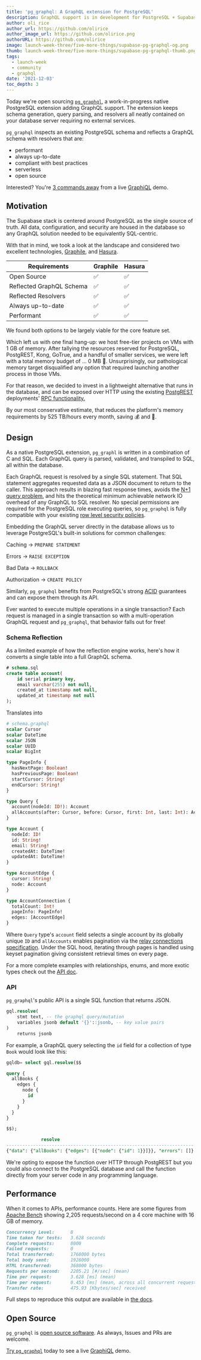 ```yaml
---
title: 'pg_graphql: A GraphQL extension for PostgreSQL'
description: GraphQL support is in development for PostgreSQL + Supabase.
author: oli_rice
author_url: https://github.com/olirice
author_image_url: https://github.com/olirice.png
authorURL: https://github.com/olirice
image: launch-week-three/five-more-things/supabase-pg-graphql-og.png
thumb: launch-week-three/five-more-things/supabase-pg-graphql-thumb.png
tags:
  - launch-week
  - community
  - graphql
date: '2021-12-03'
toc_depth: 3
---
```


Today we're open sourcing [`pg_graphql`](https://github.com/supabase/pg_graphql), a work-in-progress native PostgreSQL extension adding GraphQL support. The extension keeps schema generation, query parsing, and resolvers all neatly contained on your database server requiring no external services.

`pg_graphql` inspects an existing PostgreSQL schema and reflects a GraphQL schema with resolvers that are:

- performant
- always up-to-date
- compliant with best practices
- serverless
- open source

Interested? You're [3 commands away](https://supabase.github.io/pg_graphql/quickstart/) from a live [GraphiQL](https://graphql-dotnet.github.io/docs/getting-started/graphiql/) demo.

## Motivation

The Supabase stack is centered around PostgreSQL as the single source of truth. All data, configuration, and security are housed in the database so any GraphQL solution needed to be equivalently SQL-centric.

With that in mind, we took a look at the landscape and considered two excellent technologies, [Graphile](https://www.graphile.org/postgraphile/), and [Hasura](https://hasura.io/).

| Requirements             | Graphile | Hasura |
| ------------------------ | -------- | ------ |
| Open Source              | ✅       | ✅     |
| Reflected GraphQL Schema | ✅       | ✅     |
| Reflected Resolvers      | ✅       | ✅     |
| Always up-to-date        | ✅       | ✅     |
| Performant               | ✅       | ✅     |

We found both options to be largely viable for the core feature set.

Which left us with one final hang-up: we host free-tier projects on VMs with 1 GB of memory. After tallying the resources reserved for PostgreSQL, PostgREST, Kong, GoTrue, and a handful of smaller services, we were left with a total memory budget of ... 0 MB 😬. Unsurprisingly, our pathological memory target disqualified any option that required launching another process in those VMs.

For that reason, we decided to invest in a lightweight alternative that runs in the database, and can be exposed over HTTP using the existing [PostgREST](https://www.supabase.cc/docs/guides/database/api) deployments' [RPC functionality.](https://postgrest.org/en/v8.0/api.html#stored-procedures)

By our most conservative estimate, that reduces the platform's memory requirements by 525 TB/hours every month, saving 💰 and 🌳.

## Design

As a native PostgreSQL extension, `pg_graphl` is written in a combination of C and SQL. Each GraphQL query is parsed, validated, and transpiled to SQL, all within the database.

Each GraphQL request is resolved by a single SQL statement. That SQL statement aggregates requested data as a JSON document to return to the caller. This approach results in blazing fast response times, avoids the [N+1 query problem](https://medium.com/the-marcy-lab-school/what-is-the-n-1-problem-in-graphql-dd4921cb3c1a), and hits the theoretical minimum achievable network IO overhead of any GraphQL to SQL resolver. No special permissions are required for the PostgreSQL role executing queries, so `pg_graphql` is fully compatible with your existing [row level security policies](/docs/guides/auth/row-level-security).

Embedding the GraphQL server directly in the database allows us to leverage PostgreSQL's built-in solutions for common challenges:

Caching → `PREPARE STATEMENT`

Errors → `RAISE EXCEPTION`

Bad Data → `ROLLBACK`

Authorization → `CREATE POLICY`

Similarly, `pg_graphql` benefits from PostgreSQL's strong [ACID](https://database.guide/what-is-acid-in-databases/) guarantees and can expose them through its API.

Ever wanted to execute multiple operations in a single transaction? Each request is managed in a single transaction so with a multi-operation GraphQL request and `pg_graphql`, that behavior falls out for free!

### Schema Reflection

As a limited example of how the reflection engine works, here's how it converts a single table into a full GraphQL schema.

```sql hideCopy
# schema.sql
create table account(
    id serial primary key,
    email varchar(255) not null,
    created_at timestamp not null,
    updated_at timestamp not null
);
```

Translates into

```graphql hideCopy
# schema.graphql
scalar Cursor
scalar DateTime
scalar JSON
scalar UUID
scalar BigInt

type PageInfo {
  hasNextPage: Boolean!
  hasPreviousPage: Boolean!
  startCursor: String!
  endCursor: String!
}

type Query {
  account(nodeId: ID!): Account
  allAccounts(after: Cursor, before: Cursor, first: Int, last: Int): AccountConnection
}

type Account {
  nodeId: ID!
  id: String!
  email: String!
  createdAt: DateTime!
  updatedAt: DateTime!
}

type AccountEdge {
  cursor: String!
  node: Account
}

type AccountConnection {
  totalCount: Int!
  pageInfo: PageInfo!
  edges: [AccountEdge]
}
```

Where `Query` type's `account` field selects a single account by its globally unique `ID` and `allAccounts` enables pagination via the [relay connections specification](https://relay.dev/graphql/connections.htm). Under the SQL hood, iterating through pages is handled using keyset pagination giving consistent retrieval times on every page.

For a more complete examples with relationships, enums, and more exotic types check out the [API doc](https://supabase.github.io/pg_graphql/api).

### API

`pg_graphql`'s public API is a single SQL function that returns JSON.

```sql hideCopy
gql.resolve(
    stmt text, -- the graphql query/mutation
    variables jsonb default '{}'::jsonb, -- key value pairs
)
    returns jsonb
```

For example, a GraphQL query selecting the `id` field for a collection of type `Book` would look like this:

```sql hideCopy
gqldb= select gql.resolve($$

query {
  allBooks {
    edges {
      node {
        id
      }
    }
  }
}

$$);

             resolve
----------------------------------------------------------------------
{"data": {"allBooks": {"edges": [{"node": {"id": 1}}]}}, "errors": []}
```

We're opting to expose the function over HTTP through PostgREST but you could also connect to the PostgreSQL database and call the function directly from your server code in any programming language.

## Performance

When it comes to APIs, performance counts. Here are some figures from [Apache Bench](https://www.tutorialspoint.com/apache_bench/apache_bench_quick_guide.htm) showing 2,205 requests/second on a 4 core machine with 16 GB of memory.

```markdown hideCopy
Concurrency Level:      8
Time taken for tests:   3.628 seconds
Complete requests:      8000
Failed requests:        0
Total transferred:      1768000 bytes
Total body sent:        1928000
HTML transferred:       368000 bytes
Requests per second:    2205.21 [#/sec] (mean)
Time per request:       3.628 [ms] (mean)
Time per request:       0.453 [ms] (mean, across all concurrent requests)
Transfer rate:          475.93 [Kbytes/sec] received
```

Full steps to reproduce this output are available in [the docs](https://supabase.github.io/pg_graphql).

## Open Source

`pg_graphql` is [open source software](https://github.com/supabase/pg_graphql/). As always, Issues and PRs are welcome.

[Try `pg_graphql`](https://supabase.github.io/pg_graphql/quickstart/) today to see a live [GraphiQL](https://graphql-dotnet.github.io/docs/getting-started/graphiql/) demo.
